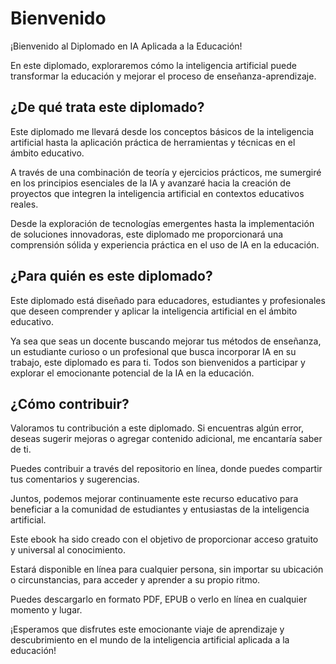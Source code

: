 # Bienvenido

::: {.text-justify}
::: justify

::: {.text-center}
¡Bienvenido al Diplomado en IA Aplicada a la Educación! 
:::

En este diplomado, exploraremos cómo la inteligencia artificial puede transformar la educación y mejorar el proceso de enseñanza-aprendizaje.

## ¿De qué trata este diplomado?

Este diplomado me llevará desde los conceptos básicos de la inteligencia artificial hasta la aplicación práctica de herramientas y técnicas en el ámbito educativo.

A través de una combinación de teoría y ejercicios prácticos, me sumergiré en los principios esenciales de la IA y avanzaré hacia la creación de proyectos que integren la inteligencia artificial en contextos educativos reales.

Desde la exploración de tecnologías emergentes hasta la implementación de soluciones innovadoras, este diplomado me proporcionará una comprensión sólida y experiencia práctica en el uso de IA en la educación.

## ¿Para quién es este diplomado?

Este diplomado está diseñado para educadores, estudiantes y profesionales que deseen comprender y aplicar la inteligencia artificial en el ámbito educativo.

Ya sea que seas un docente buscando mejorar tus métodos de enseñanza, un estudiante curioso o un profesional que busca incorporar IA en su trabajo, este diplomado es para ti. Todos son bienvenidos a participar y explorar el emocionante potencial de la IA en la educación.

## ¿Cómo contribuir?

Valoramos tu contribución a este diplomado. Si encuentras algún error, deseas sugerir mejoras o agregar contenido adicional, me encantaría saber de ti. 

Puedes contribuir a través del repositorio en línea, donde puedes compartir tus comentarios y sugerencias.

Juntos, podemos mejorar continuamente este recurso educativo para beneficiar a la comunidad de estudiantes y entusiastas de la inteligencia artificial.

Este ebook ha sido creado con el objetivo de proporcionar acceso gratuito y universal al conocimiento.

Estará disponible en línea para cualquier persona, sin importar su ubicación o circunstancias, para acceder y aprender a su propio ritmo.

Puedes descargarlo en formato PDF, EPUB o verlo en línea en cualquier momento y lugar.

¡Esperamos que disfrutes este emocionante viaje de aprendizaje y descubrimiento en el mundo de la inteligencia artificial aplicada a la educación!
:::
:::
